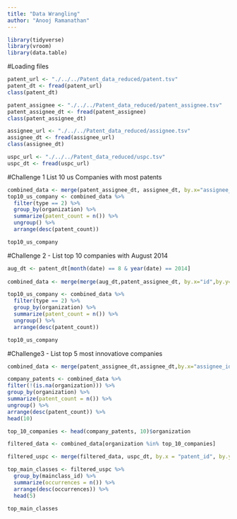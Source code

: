 ```yaml
---
title: "Data Wrangling"
author: "Anooj Ramanathan"
---
```


```r
library(tidyverse)
library(vroom)
library(data.table)
```
#Loading files 

```r
patent_url <- "./../../Patent_data_reduced/patent.tsv"
patent_dt <- fread(patent_url)
class(patent_dt)

patent_assignee <- "./../../Patent_data_reduced/patent_assignee.tsv"
patent_assignee_dt <- fread(patent_assignee)
class(patent_assignee_dt)

assignee_url <- "./../../Patent_data_reduced/assignee.tsv"
assignee_dt <- fread(assignee_url)
class(assignee_dt)

uspc_url <- "./../../Patent_data_reduced/uspc.tsv"
uspc_dt <- fread(uspc_url)

```


#Challenge 1 List 10 us Companies with most patents
```r
combined_data <- merge(patent_assignee_dt, assignee_dt, by.x="assignee_id", by.y ="id")
top10_us_company <- combined_data %>%
  filter(type == 2) %>%
  group_by(organization) %>%
  summarize(patent_count = n()) %>%
  ungroup() %>%
  arrange(desc(patent_count))
```
```r
top10_us_company
```

#Challenge 2 - List top 10 companies with August 2014

```r
aug_dt <- patent_dt[month(date) == 8 & year(date) == 2014]
  
combined_data <- merge(merge(aug_dt,patent_assignee_dt, by.x="id",by.y="patent_id"),assignee_dt, by.x="assignee_id",by.y="id")

top10_us_company <- combined_data %>%
  filter(type == 2) %>%
  group_by(organization) %>%
  summarize(patent_count = n()) %>%
  ungroup() %>%
  arrange(desc(patent_count))

```
```r
top10_us_company
```

#Challenge3 - List top 5 most innovatiove companies

```r
combined_data <- merge(patent_assignee_dt,assignee_dt,by.x="assignee_id",by.y="id")

company_patents <- combined_data %>%
filter(!(is.na(organization))) %>%
group_by(organization) %>%
summarize(patent_count = n()) %>%
ungroup() %>%
arrange(desc(patent_count)) %>% 
head(10)

top_10_companies <- head(company_patents, 10)$organization

filtered_data <- combined_data[organization %in% top_10_companies]

filtered_uspc <- merge(filtered_data, uspc_dt, by.x = "patent_id", by.y = "patent_id")

top_main_classes <- filtered_uspc %>%
  group_by(mainclass_id) %>%
  summarize(occurrences = n()) %>%
  arrange(desc(occurrences)) %>%
  head(5)
```
```r
top_main_classes
```